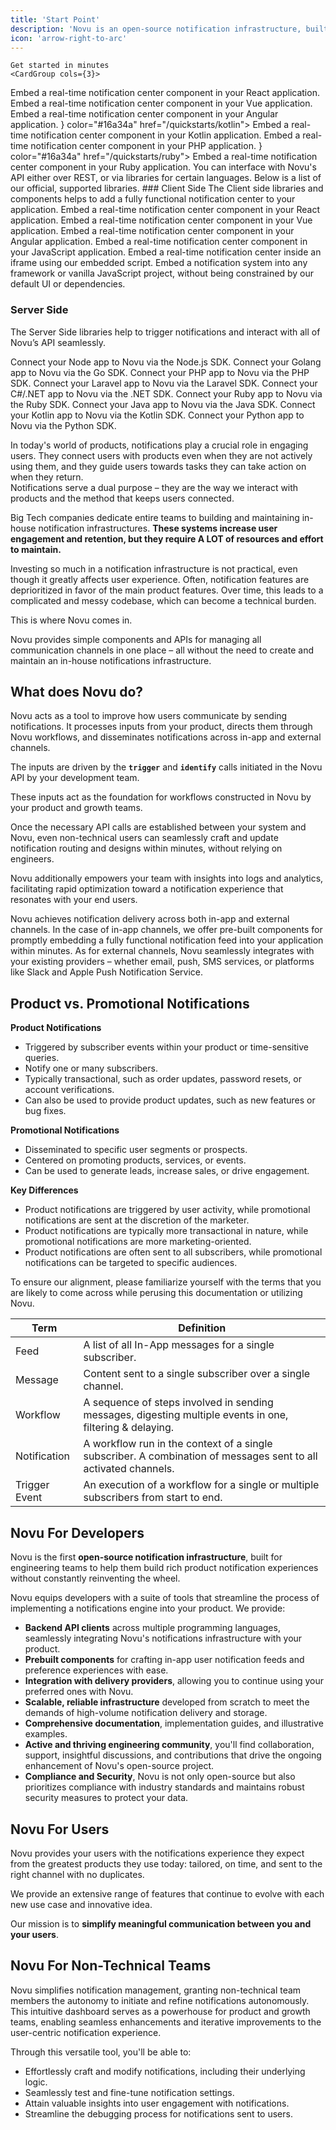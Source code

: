 ```yaml
---
title: 'Start Point'
description: 'Novu is an open-source notification infrastructure, built for engineering teams to help them build rich product notification experiences.'
icon: 'arrow-right-to-arc'
---
```


<AccordionGroup>

  <Accordion title="Quickstart">

    Get started in minutes
    <CardGroup cols={3}>
  <Card title="React" icon="react" color="#ea5a0c" href="/quickstarts/react">
    Embed a real-time notification center component in your React application.
  </Card>
  <Card title="Vue" icon="vuejs" color="#0285c7" href="/quickstarts/vue">
    Embed a real-time notification center component in your Vue application.
  </Card>
  <Card title="Angular" icon="angular" color="#16a34a" href="/quickstarts/angular">
    Embed a real-time notification center component in your Angular application.
  </Card>
  <Card title="Kotlin" icon={<svg xmlns="http://www.w3.org/2000/svg"  viewBox="0 0 50 50" width="40px" height="24px"><path d="M 5 4 A 1.0001 1.0001 0 0 0 4 5 L 4 24 L 4 45 A 1.0001 1.0001 0 0 0 4 45.005859 A 1.0001 1.0001 0 0 0 4.0039062 45.0625 A 1.0001 1.0001 0 0 0 4.0078125 45.111328 A 1.0001 1.0001 0 0 0 4.0097656 45.123047 A 1.0001 1.0001 0 0 0 4.0234375 45.212891 A 1.0001 1.0001 0 0 0 4.0449219 45.294922 A 1.0001 1.0001 0 0 0 4.0625 45.34375 A 1.0001 1.0001 0 0 0 4.0859375 45.402344 A 1.0001 1.0001 0 0 0 4.1289062 45.486328 A 1.0001 1.0001 0 0 0 4.15625 45.533203 A 1.0001 1.0001 0 0 0 4.1777344 45.568359 A 1.0001 1.0001 0 0 0 4.2167969 45.619141 A 1.0001 1.0001 0 0 0 4.2402344 45.648438 A 1.0001 1.0001 0 0 0 4.28125 45.693359 A 1.0001 1.0001 0 0 0 4.3066406 45.720703 A 1.0001 1.0001 0 0 0 4.3730469 45.777344 A 1.0001 1.0001 0 0 0 4.3789062 45.783203 A 1.0001 1.0001 0 0 0 4.4492188 45.833984 A 1.0001 1.0001 0 0 0 4.4628906 45.84375 A 1.0001 1.0001 0 0 0 4.4726562 45.849609 A 1.0001 1.0001 0 0 0 4.546875 45.890625 A 1.0001 1.0001 0 0 0 4.6386719 45.931641 A 1.0001 1.0001 0 0 0 4.6992188 45.953125 A 1.0001 1.0001 0 0 0 4.7421875 45.964844 A 1.0001 1.0001 0 0 0 4.7480469 45.966797 A 1.0001 1.0001 0 0 0 4.8300781 45.984375 A 1.0001 1.0001 0 0 0 4.890625 45.992188 A 1.0001 1.0001 0 0 0 4.9453125 45.998047 A 1.0001 1.0001 0 0 0 4.9648438 45.998047 A 1.0001 1.0001 0 0 0 5 46 A 1.0001 1.0001 0 0 0 5.0292969 46 L 45 46 A 1.0001 1.0001 0 0 0 45.707031 44.292969 L 26.414062 25 L 45.707031 5.7070312 A 1.0001 1.0001 0 0 0 45 4 L 24 4 L 5 4 z M 6 6 L 21.585938 6 L 6 21.585938 L 6 6 z M 24.414062 6 L 42.585938 6 L 24.292969 24.292969 L 6 42.585938 L 6 24.414062 L 24.414062 6 z M 25 26.414062 L 42.585938 44 L 7.4140625 44 L 25 26.414062 z"/></svg>} color="#16a34a" href="/quickstarts/kotlin">
    Embed a real-time notification center component in your Kotlin application.
  </Card>
  <Card title="PHP" icon="php" color="#16a34a" href="/quickstarts/php">
    Embed a real-time notification center component in your PHP application.
  </Card>
  <Card 
    title="Ruby" 
    icon={<svg xmlns="http://www.w3.org/2000/svg"  viewBox="0 0 50 50" width="40px" height="24px">
    <path d="M 27.4375 2 C 27.265625 2.03125 27.101563 2.105469 26.96875 2.21875 L 17.78125 5.59375 C 17.65625 5.632813 17.539063 5.695313 17.4375 5.78125 L 8.375 14.25 C 8.300781 14.3125 8.238281 14.386719 8.1875 14.46875 L 2.25 24.65625 C 2.214844 24.707031 2.183594 24.757813 2.15625 24.8125 L 2.125 24.875 C 2.113281 24.886719 2.105469 24.894531 2.09375 24.90625 C 2.09375 24.925781 2.09375 24.949219 2.09375 24.96875 C 2.082031 24.988281 2.070313 25.011719 2.0625 25.03125 C 2.050781 25.042969 2.042969 25.050781 2.03125 25.0625 C 2.03125 25.074219 2.03125 25.082031 2.03125 25.09375 C 2.019531 25.113281 2.007813 25.136719 2 25.15625 C 2 25.167969 2 25.175781 2 25.1875 C 2 25.207031 2 25.230469 2 25.25 C 2 25.261719 2 25.269531 2 25.28125 C 2 25.300781 2 25.324219 2 25.34375 C 2 25.355469 2 25.363281 2 25.375 C 1.992188 25.4375 1.992188 25.5 2 25.5625 L 2 37.9375 C 1.996094 37.980469 1.996094 38.019531 2 38.0625 L 2 38.09375 C 1.996094 38.1875 2.007813 38.285156 2.03125 38.375 C 2.234375 42.730469 4.011719 45.28125 6.15625 46.53125 C 8.195313 47.722656 10.382813 47.835938 11.75 47.875 C 11.855469 47.878906 12 47.871094 12.09375 47.875 L 12.1875 47.875 C 12.242188 47.867188 12.292969 47.859375 12.34375 47.84375 L 12.375 47.84375 L 44.40625 45.65625 C 44.480469 45.664063 44.550781 45.664063 44.625 45.65625 C 44.734375 45.640625 44.839844 45.609375 44.9375 45.5625 C 45.003906 45.527344 45.066406 45.484375 45.125 45.4375 C 45.136719 45.4375 45.144531 45.4375 45.15625 45.4375 C 45.460938 45.203125 45.609375 44.816406 45.53125 44.4375 L 47.90625 13.1875 C 47.910156 13.167969 47.902344 13.144531 47.90625 13.125 L 48 11.9375 C 48.015625 11.800781 48.007813 11.664063 47.96875 11.53125 C 47.96875 10.515625 47.875 9.507813 47.625 8.53125 C 46.855469 5.539063 44.539063 2.957031 40.21875 2.1875 C 40.15625 2.171875 40.09375 2.160156 40.03125 2.15625 C 40.011719 2.15625 39.988281 2.15625 39.96875 2.15625 L 27.75 2 C 27.675781 1.992188 27.605469 1.992188 27.53125 2 C 27.5 2 27.46875 2 27.4375 2 Z M 30.96875 4.03125 L 36.1875 4.09375 L 33.3125 5.6875 Z M 27.59375 4.125 L 32.15625 7.34375 L 28.90625 17.6875 L 16.625 29.125 L 6.59375 31.375 L 4.125 25.4375 L 9.84375 15.59375 L 18.65625 7.40625 Z M 40.09375 4.21875 C 43.617188 4.917969 45.085938 6.703125 45.6875 9.03125 C 46.191406 10.988281 45.890625 13.332031 45.34375 15.5 L 35 7.03125 Z M 33.84375 8.65625 L 43.28125 16.40625 L 31.15625 17.21875 Z M 44.46875 18.3125 C 42.378906 23.960938 38.738281 28.761719 34.59375 33.28125 L 31.03125 19.1875 Z M 29.21875 20.125 L 32.6875 33.96875 L 19.0625 29.5625 Z M 45.21875 21.90625 L 43.65625 42.53125 L 35.5625 35.3125 C 39.335938 31.273438 42.824219 26.933594 45.21875 21.90625 Z M 4 30.40625 L 4.90625 32.5 L 4 34.15625 Z M 17.84375 31.28125 L 32.0625 35.84375 C 26.761719 40.613281 20.917969 44.378906 13.5625 45.5 Z M 15.71875 31.375 L 11.9375 43.9375 L 7.375 33.25 Z M 5.875 34.84375 L 10.53125 45.75 C 9.429688 45.640625 8.234375 45.410156 7.15625 44.78125 C 5.550781 43.84375 4.195313 42.117188 4.03125 38.21875 Z M 34.09375 36.71875 L 42.125 43.84375 L 22 45.1875 C 26.539063 43.109375 30.464844 40.058594 34.09375 36.71875 Z"/>
    </svg>
    }
    color="#16a34a" 
    href="/quickstarts/ruby">
    Embed a real-time notification center component in your Ruby application.
  </Card>
</CardGroup>

  </Accordion>

  <Accordion title="SDKs">
  You can interface with Novu's API either over REST, or via libraries for certain languages. Below is a list of our official, supported libraries.
  ### Client Side
    The Client side libraries and components helps to add a fully functional notification center to your application.
    <CardGroup cols={3}>
  <Card title="React" icon="react" color="#ea5a0c" href="/sdks/react">
    Embed a real-time notification center component in your React application.
  </Card>
  <Card title="Vue" icon="vuejs" color="#0285c7" href="/sdks/vue">
    Embed a real-time notification center component in your Vue application.
  </Card>
  <Card title="Angular" icon="angular" color="#16a34a" href="/sdks/angular">
    Embed a real-time notification center component in your Angular application.
  </Card>
  <Card title="Web Component" icon="square-js" color="#dc2626" href="/sdks/web-component">
    Embed a real-time notification center component in your JavaScript application.
  </Card>
  <Card title="IFrame Embed" icon="frame" color="#dc2626" href="/sdks/iframe-embed">
    Embed a real-time notification center inside an iframe using our embedded script.
  </Card>
  <Card title="Headless JavaScript" icon="js" color="#dc2626" href="/sdks/headless-javascript-service">
    Embed a notification system into any framework or vanilla JavaScript project, without being constrained by our default UI or dependencies.
  </Card>
</CardGroup>

  ### Server Side
The Server Side libraries help to trigger notifications and interact with all of Novu’s API seamlessly.

<CardGroup cols={2}>
  <Card title="Node.js" icon="node" color="#ea5a0c" href="/sdks/nodejs">
    Connect your Node app to Novu via the Node.js SDK.
  </Card>
  <Card title="Go" icon="golang" color="#0285c7" href="/sdks/go">
    Connect your Golang app to Novu via the Go SDK.
  </Card>
  <Card title="PHP" icon="php" color="#16a34a" href="/sdks/php">
    Connect your PHP app to Novu via the PHP SDK.
  </Card>
  <Card title="Laravel" icon="laravel" color="#dc2626" href="/sdks/laravel">
    Connect your Laravel app to Novu via the Laravel SDK.
  </Card>
  <Card title=".NET" icon="square-5" color="#dc2626" href="/sdks/dotnet">
    Connect your C#/.NET app to Novu via the .NET SDK.
  </Card>
  <Card title="Ruby" icon="ruby" color="#dc2626" href="/sdks/ruby">
    Connect your Ruby app to Novu via the Ruby SDK.
  </Card>
  <Card title="Java" icon="java" color="#dc2626" href="/sdks/java">
    Connect your Java app to Novu via the Java SDK.
  </Card>
  <Card title="Kotlin" icon="kotlin" color="#dc2626" href="/sdks/kotlin">
    Connect your Kotlin app to Novu via the Kotlin SDK.
  </Card>
  <Card title="Python" icon="python" color="#dc2626" href="/sdks/python">
    Connect your Python app to Novu via the Python SDK.
  </Card>
</CardGroup>

  </Accordion>

</AccordionGroup>


In today's world of products, notifications play a crucial role in engaging users. They connect users with products even when they are not actively using them, and they guide users towards tasks they can take action on when they return.
<br />Notifications serve a dual purpose – they are the way we interact with products and the method that keeps users connected.

Big Tech companies dedicate entire teams to building and maintaining in-house notification infrastructures. **These systems increase user engagement and retention, but they require A LOT of resources and effort to maintain.**

Investing so much in a notification infrastructure is not practical, even though it greatly affects user experience. Often, notification features are deprioritized in favor of the main product features.
Over time, this leads to a complicated and messy codebase, which can become a technical burden.

This is where Novu comes in.

Novu provides simple components and APIs for managing all communication channels in one place – all without the need to create and maintain an in-house notifications infrastructure.

## What does Novu do?

Novu acts as a tool to improve how users communicate by sending notifications. It processes inputs from your product, directs them through Novu workflows, and disseminates notifications across in-app and external channels.

The inputs are driven by the **`trigger`** and **`identify`** calls initiated in the Novu API by your development team.

These inputs act as the foundation for workflows constructed in Novu by your product and growth teams. 

Once the necessary API calls are established between your system and Novu, even non-technical users can seamlessly craft and update notification routing and designs within minutes, without relying on engineers. 

Novu additionally empowers your team with insights into logs and analytics, facilitating rapid optimization toward a notification experience that resonates with your end users.

Novu achieves notification delivery across both in-app and external channels. In the case of in-app channels, we offer pre-built components for promptly embedding a fully functional notification feed into your application within minutes. As for external channels, Novu seamlessly integrates with your existing providers – whether email, push, SMS services, or platforms like Slack and Apple Push Notification Service.

## **Product vs. Promotional Notifications**

**Product Notifications**

- Triggered by subscriber events within your product or time-sensitive queries.
- Notify one or many subscribers.
- Typically transactional, such as order updates, password resets, or account verifications.
- Can also be used to provide product updates, such as new features or bug fixes.

**Promotional Notifications**

- Disseminated to specific user segments or prospects.
- Centered on promoting products, services, or events.
- Can be used to generate leads, increase sales, or drive engagement.

**Key Differences**

- Product notifications are triggered by user activity, while promotional notifications are sent at the discretion of the marketer.
- Product notifications are typically more transactional in nature, while promotional notifications are more marketing-oriented.
- Product notifications are often sent to all subscribers, while promotional notifications can be targeted to specific audiences.

<Tip>To ensure our alignment, please familiarize yourself with the terms that you are likely to come across while perusing this documentation or utilizing Novu.</Tip>

| Term           | Definition                                                                                          |
|----------------|----------------------------------------------------------------------------------------------------|
| Feed           | A list of all In-App messages for a single subscriber.                                              |
| Message        | Content sent to a single subscriber over a single channel.                                      |
| Workflow       | A sequence of steps involved in sending messages, digesting multiple events in one, filtering & delaying. |
| Notification   | A workflow run in the context of a single subscriber. A combination of messages sent to all activated channels. |
| Trigger Event  | An execution of a workflow for a single or multiple subscribers from start to end.                 |


## Novu For Developers

Novu is the first **open-source notification infrastructure**, built for engineering teams to help them build rich product notification experiences without constantly reinventing the wheel.

Novu equips developers with a suite of tools that streamline the process of implementing a notifications engine into your product. We provide:

- **Backend API clients** across multiple programming languages, seamlessly integrating Novu's notifications infrastructure with your product.
- **Prebuilt components** for crafting in-app user notification feeds and preference experiences with ease.
- **Integration with delivery providers**, allowing you to continue using your preferred ones with Novu.
- **Scalable, reliable infrastructure** developed from scratch to meet the demands of high-volume notification delivery and storage.
- **Comprehensive documentation**, implementation guides, and illustrative examples.
- **Active and thriving engineering community**, you'll find collaboration, support, insightful discussions, and contributions that drive the ongoing enhancement of Novu's open-source project.
- **Compliance and Security**, Novu is not only open-source but also prioritizes compliance with industry standards and maintains robust security measures to protect your data.

## Novu For Users

Novu provides your users with the notifications experience they expect from the greatest products they use today: tailored, on time, and sent to the right channel with no duplicates.

We provide an extensive range of features that continue to evolve with each new use case and innovative idea.

Our mission is to **simplify meaningful communication between you and your users**.

## Novu For Non-Technical Teams

Novu simplifies notification management, granting non-technical team members the autonomy to initiate and refine notifications autonomously. This intuitive dashboard serves as a powerhouse for product and growth teams, enabling seamless enhancements and iterative improvements to the user-centric notification experience. 

Through this versatile tool, you'll be able to:

- Effortlessly craft and modify notifications, including their underlying logic.
- Seamlessly test and fine-tune notification settings.
- Attain valuable insights into user engagement with notifications.
- Streamline the debugging process for notifications sent to users.
